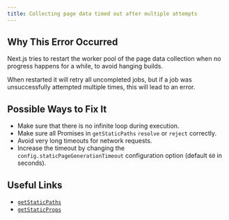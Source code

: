 ```yaml
---
title: Collecting page data timed out after multiple attempts
---
```


## Why This Error Occurred

Next.js tries to restart the worker pool of the page data collection when no progress happens for a while, to avoid hanging builds.

When restarted it will retry all uncompleted jobs, but if a job was unsuccessfully attempted multiple times, this will lead to an error.

## Possible Ways to Fix It

- Make sure that there is no infinite loop during execution.
- Make sure all Promises in `getStaticPaths` `resolve` or `reject` correctly.
- Avoid very long timeouts for network requests.
- Increase the timeout by changing the `config.staticPageGenerationTimeout` configuration option (default `60` in seconds).

## Useful Links

- [`getStaticPaths`](/docs/pages/building-your-application/data-fetching/get-static-paths)
- [`getStaticProps`](/docs/pages/building-your-application/data-fetching/get-static-props)
